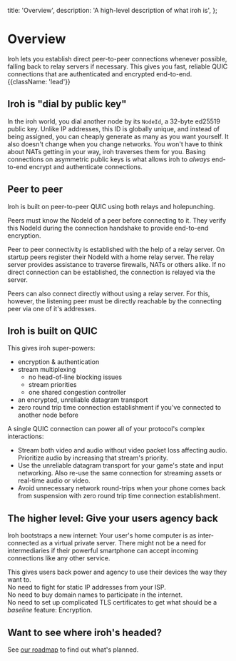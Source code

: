   title: 'Overview',
  description:
    'A high-level description of what iroh is',
};


# Overview

Iroh lets you establish direct peer-to-peer connections whenever possible, falling back to relay servers if necessary.
This gives you fast, reliable QUIC connections that are authenticated and encrypted end-to-end. {{className: 'lead'}}


## Iroh is "dial by public key"

In the iroh world, you dial another node by its `NodeId`, a 32-byte ed25519 public key. Unlike IP addresses, this ID is globally unique, and instead of being assigned, you can cheaply generate as many as you want yourself. It also doesn't change when you change networks.
You won't have to think about NATs getting in your way, iroh traverses them for you.
Basing connections on asymmetric public keys is what allows iroh to *always* end-to-end encrypt and authenticate connections.


## Peer to peer

Iroh is built on peer-to-peer QUIC using both relays and holepunching.

Peers must know the NodeId of a peer before connecting to it.
They verify this NodeId during the connection handshake to provide end-to-end encryption.

Peer to peer connectivity is established with the help of a relay server.
On startup peers register their NodeId with a home relay server.
The relay server provides assistance to traverse firewalls,
NATs or others alike.
If no direct connection can be established,
the connection is relayed via the server.

Peers can also connect directly without using a relay server.
For this,
however,
the listening peer must be directly reachable by the connecting peer via one of it's addresses.


## Iroh is built on QUIC


This gives iroh super-powers:
- encryption & authentication
- stream multiplexing
  - no head-of-line blocking issues
  - stream priorities
  - one shared congestion controller
- an encrypted, unreliable datagram transport
- zero round trip time connection establishment if you've connected to another node before

A single QUIC connection can power all of your protocol's complex interactions:
- Stream both video and audio without video packet loss affecting audio. Prioritize audio by increasing that stream's priority.
- Use the unreliable datagram transport for your game's state and input networking. Also re-use the same connection for streaming assets or real-time audio or video.
- Avoid unnecessary network round-trips when your phone comes back from suspension with zero round trip time connection establishment.


## The higher level: Give your users agency back

Iroh bootstraps a new internet: Your user's home computer is as inter-connected as a virtual private server.
There might not be a need for intermediaries if their powerful smartphone can accept incoming connections like any other service.

This gives users back power and agency to use their devices the way they want to.\
No need to fight for static IP addresses from your ISP.\
No need to buy domain names to participate in the internet.\
No need to set up complicated TLS certificates to get what should be a *baseline* feature: Encryption.

## Want to see where iroh's headed?

See [our roadmap](/roadmap) to find out what's planned.
